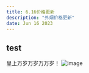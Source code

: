 ```yaml
---
title: 6.16价格更新
description: "外烟价格更新"
date: Jun 16 2023
---
```


## test
皇上万岁万岁万万岁！
![image](http://www.xinhuanet.com/worldpro/20211015/C996CAD345500001C8264F6A17F38290/ba8cacaeb82a4483a2705252bfa38402_88_fuben.jpg)
